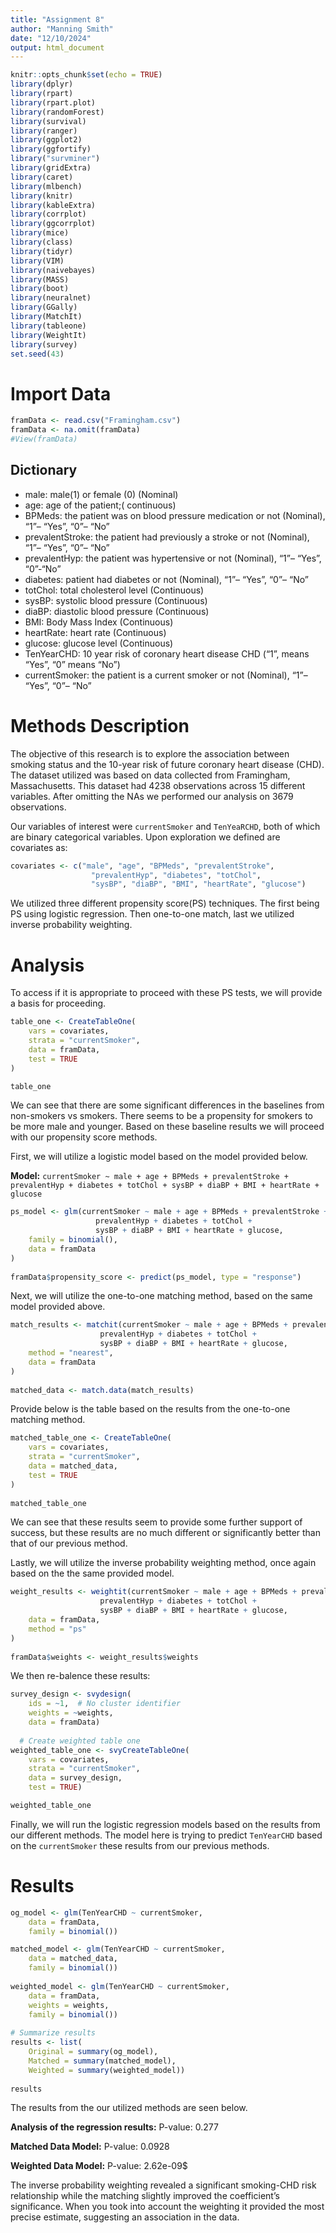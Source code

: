 ```yaml
---
title: "Assignment 8"
author: "Manning Smith"
date: "12/10/2024"
output: html_document
---
```


```r
knitr::opts_chunk$set(echo = TRUE)
library(dplyr)
library(rpart)
library(rpart.plot)
library(randomForest)
library(survival)
library(ranger)
library(ggplot2)
library(ggfortify)
library("survminer")
library(gridExtra)
library(caret)
library(mlbench)
library(knitr)
library(kableExtra)
library(corrplot)
library(ggcorrplot)
library(mice)
library(class)
library(tidyr)
library(VIM)
library(naivebayes)
library(MASS)
library(boot)
library(neuralnet)
library(GGally)
library(MatchIt)
library(tableone)
library(WeightIt)
library(survey)
set.seed(43)
```

# Import Data
```r
framData <- read.csv("Framingham.csv")
framData <- na.omit(framData)
#View(framData)
```

## Dictionary
- male:  male(1) or female (0) (Nominal)
- age:   age of the patient;( continuous)
- BPMeds:  the patient was on blood pressure medication or not (Nominal), “1”-- “Yes”, “0”-- “No”
- prevalentStroke: the patient had previously a stroke or not (Nominal), “1”-- “Yes”, “0”-- “No”
- prevalentHyp:  the patient was hypertensive or not (Nominal), “1”-- “Yes”, “0”-“No”
- diabetes:  patient had diabetes or not (Nominal), “1”-- “Yes”, “0”-- “No”
- totChol:  total cholesterol level (Continuous)
- sysBP:  systolic blood pressure (Continuous)
- diaBP:  diastolic blood pressure (Continuous)
- BMI:  Body Mass Index (Continuous)
- heartRate: heart rate (Continuous)
- glucose: glucose level (Continuous)
- TenYearCHD:  10 year risk of coronary heart disease CHD (“1”, means “Yes”, “0” means “No”)
- currentSmoker:  the patient is a current smoker or not (Nominal),  “1”-- “Yes”, “0”-- “No”

# Methods Description

The objective of this research is to explore the association between smoking status and the 10-year risk of future coronary heart disease (CHD). The dataset utilized was based on data collected from Framingham, Massachusetts. This dataset had 4238 observations across 15 different variables. After omitting the NAs we performed our analysis on 3679 observations.

Our variables of interest were `currentSmoker` and `TenYeaRCHD`, both of which are binary categorical variables. Upon exploration we defined are covariates as:
```r
covariates <- c("male", "age", "BPMeds", "prevalentStroke", 
                  "prevalentHyp", "diabetes", "totChol", 
                  "sysBP", "diaBP", "BMI", "heartRate", "glucose")
```

We utilized three different propensity score(PS) techniques. The first being PS using logistic regression. Then one-to-one match, last we utilized inverse probability weighting.

# Analysis

To access if it is appropriate to proceed with these PS tests, we will provide a basis for proceeding.

```r
table_one <- CreateTableOne(
    vars = covariates, 
    strata = "currentSmoker", 
    data = framData, 
    test = TRUE
)

table_one
```

We can see that there are some significant differences in the baselines from non-smokers vs smokers. There seems to be a propensity for smokers to be more male and younger. Based on these baseline results we will proceed with our propensity score methods.

First, we will utilize a logistic model based on the model provided below.

**Model:** `currentSmoker ~ male + age + BPMeds + prevalentStroke + prevalentHyp + diabetes + totChol + sysBP + diaBP + BMI + heartRate + glucose`

```r
ps_model <- glm(currentSmoker ~ male + age + BPMeds + prevalentStroke + 
                   prevalentHyp + diabetes + totChol + 
                   sysBP + diaBP + BMI + heartRate + glucose,
    family = binomial(),
    data = framData
)
  
framData$propensity_score <- predict(ps_model, type = "response")
```

Next, we will utilize the one-to-one matching method, based on the same model provided above.
```r
match_results <- matchit(currentSmoker ~ male + age + BPMeds + prevalentStroke + 
                    prevalentHyp + diabetes + totChol + 
                    sysBP + diaBP + BMI + heartRate + glucose,
    method = "nearest",
    data = framData
)
  
matched_data <- match.data(match_results)
```

Provide below is the table based on the results from the one-to-one matching method.

```r
matched_table_one <- CreateTableOne(
    vars = covariates, 
    strata = "currentSmoker", 
    data = matched_data, 
    test = TRUE
)
  
matched_table_one
```
We can see that these results seem to provide some further support of success, but these results are no much different or significantly better than that of our previous method.

Lastly, we will utilize the inverse probability weighting method, once again based on the the same provided model.

```r
weight_results <- weightit(currentSmoker ~ male + age + BPMeds + prevalentStroke + 
                    prevalentHyp + diabetes + totChol + 
                    sysBP + diaBP + BMI + heartRate + glucose,
    data = framData,
    method = "ps"
)
  
framData$weights <- weight_results$weights
```

We then re-balence these results:

```r
survey_design <- svydesign(
    ids = ~1,  # No cluster identifier
    weights = ~weights,
    data = framData)
  
  # Create weighted table one
weighted_table_one <- svyCreateTableOne(
    vars = covariates, 
    strata = "currentSmoker", 
    data = survey_design,
    test = TRUE)

weighted_table_one
```

Finally, we will run the logistic regression models based on the results from our different methods. The model here is trying to predict `TenYearCHD` based on the `currentSmoker` these results from our previous methods.

# Results

```r
og_model <- glm(TenYearCHD ~ currentSmoker, 
    data = framData, 
    family = binomial())

matched_model <- glm(TenYearCHD ~ currentSmoker, 
    data = matched_data, 
    family = binomial())
  
weighted_model <- glm(TenYearCHD ~ currentSmoker, 
    data = framData, 
    weights = weights,
    family = binomial())
  
# Summarize results
results <- list(
    Original = summary(og_model),
    Matched = summary(matched_model),
    Weighted = summary(weighted_model))
  
results
```
The results from the our utilized methods are seen below.

**Analysis of the regression results:**
P-value: $0.277$

**Matched Data Model:**
P-value: $0.0928$

**Weighted Data Model:**
P-value: 2.62e-09$

The inverse probability weighting revealed a significant smoking-CHD risk relationship while the matching slightly improved the coefficient's significance. When you took into account the weighting it provided the most precise estimate, suggesting an association in the data.